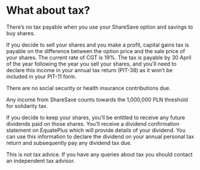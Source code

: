 # What about tax?

There’s no tax payable when you use your ShareSave option and savings to buy shares.

If you decide to sell your shares and you make a profit, capital gains tax is payable on the difference between the option price and the sale price of your shares. The current rate of CGT is 19%. The tax is payable by 30 April of the year following the year you sell your shares, and you’ll need to declare this income in your annual tax return (PIT-38) as it won’t be included in your PIT-11 form.

There are no social security or health insurance contributions due.

Any income from ShareSave counts towards the 1,000,000 PLN threshold for solidarity tax.

If you decide to keep your shares, you’ll be entitled to receive any future dividends paid on those shares. You’ll receive a dividend confirmation statement on EquatePlus which will provide details of your dividend. You can use this information to declare the dividend on your annual personal tax return and subsequently pay any dividend tax due.

This is not tax advice. If you have any queries about tax you should contact an independent tax advisor.